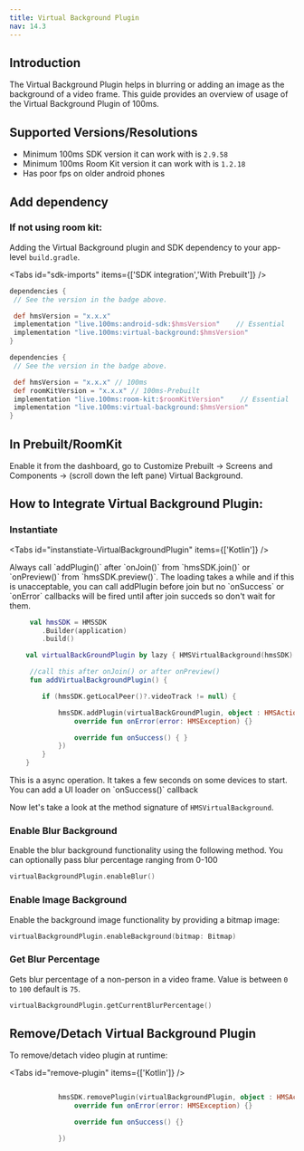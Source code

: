 ```yaml
---
title: Virtual Background Plugin
nav: 14.3
---
```



## Introduction

The Virtual Background Plugin helps in blurring or adding an image as the background of a video frame.
This guide provides an overview of usage of the Virtual Background Plugin of 100ms.


## Supported Versions/Resolutions

-   Minimum 100ms SDK version it can work with is `2.9.58`
-   Minimum 100ms Room Kit version it can work with is `1.2.18`
-   Has poor fps on older android phones


## Add dependency

### If not using room kit:
Adding the Virtual Background plugin and SDK dependency to your app-level `build.gradle`.

<Tabs id="sdk-imports" items={['SDK integration','With Prebuilt']} />

<Tab id='sdk-imports-0'>

<AndroidSdkVersionShield />

```json:build.gradle section=AddSDKDependencies sectionIndex=1
dependencies {
 // See the version in the badge above.

 def hmsVersion = "x.x.x"
 implementation "live.100ms:android-sdk:$hmsVersion"    // Essential
 implementation "live.100ms:virtual-background:$hmsVersion" 
}
```

</Tab>

<Tab id='sdk-imports-1'>

<AndroidSdkVersionShield />
<AndroidPrebuiltVersionShield />

```json:build.gradle section=AddSDKDependencies sectionIndex=1
dependencies {
 // See the version in the badge above.

 def hmsVersion = "x.x.x" // 100ms
 def roomKitVersion = "x.x.x" // 100ms-Prebuilt
 implementation "live.100ms:room-kit:$roomKitVersion"    // Essential
 implementation "live.100ms:virtual-background:$hmsVersion" 
}
```

</Tab>

## In Prebuilt/RoomKit
Enable it from the dashboard, go to Customize Prebuilt -> Screens and Components -> (scroll down the left pane) Virtual Background.

## How to Integrate Virtual Background Plugin:

### Instantiate 

<Tabs id="instanstiate-VirtualBackgroundPlugin" items={['Kotlin']} />

<Tab id='instanstiate-VirtualBackgroundPlugin-0'>

<Note title="💡On instantiating Virtual Background Plugin">
Always call `addPlugin()` after `onJoin()` from `hmsSDK.join()` or `onPreview()` from `hmsSDK.preview()`.  
The loading takes a while and if this is unacceptable, you can call addPlugin before join but no `onSuccess` or `onError` callbacks will be fired until after join succeds so don't wait for them.
</Note>

```kotlin
     val hmsSDK = HMSSDK
        .Builder(application)
        .build()

    val virtualBackGroundPlugin by lazy { HMSVirtualBackground(hmsSDK) }

     //call this after onJoin() or after onPreview()
     fun addVirtualBackgroundPlugin() {

        if (hmsSDK.getLocalPeer()?.videoTrack != null) {

            hmsSDK.addPlugin(virtualBackGroundPlugin, object : HMSActionResultListener {
                override fun onError(error: HMSException) {}

                override fun onSuccess() { }
            })
        }
    }
```

</Tab>

<Note title="💡On instantiating Virtual Background Plugin">
This is a async operation. It takes a few seconds on some devices to start. You can add a UI loader on `onSuccess()` callback
</Note>


Now let's take a look at the method signature of `HMSVirtualBackground`.

### Enable Blur Background

Enable the blur background functionality using the following method. You can optionally pass blur percentage ranging from 0-100

```kotlin
virtualBackgroundPlugin.enableBlur()
```

### Enable Image Background

Enable the background image functionality by providing a bitmap image:

```kotlin
virtualBackgroundPlugin.enableBackground(bitmap: Bitmap)
```

### Get Blur Percentage

Gets blur percentage of a non-person in a video frame. Value is between `0` to `100` default is `75`.

```kotlin
virtualBackgroundPlugin.getCurrentBlurPercentage()
```

## Remove/Detach Virtual Background Plugin

To remove/detach video plugin at runtime:

<Tabs id="remove-plugin" items={['Kotlin']} />

<Tab id='remove-plugin-0'>

```kotlin

            hmsSDK.removePlugin(virtualBackgroundPlugin, object : HMSActionResultListener {
                override fun onError(error: HMSException) {}

                override fun onSuccess() {}

            })


```

</Tab>


